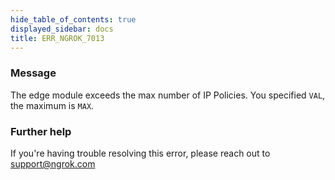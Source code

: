 ```yaml
---
hide_table_of_contents: true
displayed_sidebar: docs
title: ERR_NGROK_7013
---
```


### Message

The edge module exceeds the max number of IP Policies. You specified `VAL`, the maximum is `MAX`.

<ErrorDetails />

### Further help

If you're having trouble resolving this error, please reach out to [support@ngrok.com](mailto:support@ngrok.com?subject=Help%20with%20ERR_NGROK_7013)
